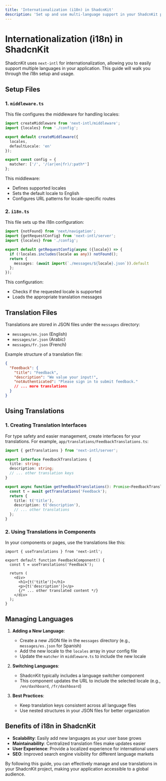 ```yaml
---
title: 'Internationalization (i18n) in ShadcnKit'
description: 'Set up and use multi-language support in your ShadcnKit project'
---
```


# Internationalization (i18n) in ShadcnKit

ShadcnKit uses `next-intl` for internationalization, allowing you to easily support multiple languages in your application. This guide will walk you through the i18n setup and usage.

## Setup Files

### 1. `middleware.ts`

This file configures the middleware for handling locales:

```typescript
import createMiddleware from 'next-intl/middleware';
import {locales} from './config';

export default createMiddleware({
  locales,
  defaultLocale: 'en'
});

export const config = {
  matcher: ['/', '/(ar|en|fr)/:path*']
};
```

This middleware:
- Defines supported locales
- Sets the default locale to English
- Configures URL patterns for locale-specific routes

### 2. `i18n.ts`

This file sets up the i18n configuration:

```typescript
import {notFound} from 'next/navigation';
import {getRequestConfig} from 'next-intl/server';
import {locales} from './config';

export default getRequestConfig(async ({locale}) => {
  if (!locales.includes(locale as any)) notFound();
  return {
    messages: (await import(`./messages/${locale}.json`)).default
  };
});
```

This configuration:
- Checks if the requested locale is supported
- Loads the appropriate translation messages

## Translation Files

Translations are stored in JSON files under the `messages` directory:

- `messages/en.json` (English)
- `messages/ar.json` (Arabic)
- `messages/fr.json` (French)

Example structure of a translation file:

```json
{
  "Feedback": {
    "title": "Feedback",
    "description": "We value your input!",
    "notAuthenticated": "Please sign in to submit feedback."
    // ... more translations
  }
}
```

## Using Translations

### 1. Creating Translation Interfaces

For type safety and easier management, create interfaces for your translations. For example, `app/translations/FeedbackTranslations.ts`:

```typescript
import { getTranslations } from 'next-intl/server';

export interface FeedbackTranslations {
  title: string;
  description: string;
  // ... other translation keys
}

export async function getFeedbackTranslations(): Promise<FeedbackTranslations> {
  const t = await getTranslations('Feedback');
  return {
    title: t('title'),
    description: t('description'),
    // ... other translations
  };
}
```

### 2. Using Translations in Components

In your components or pages, use the translations like this:

```tsx
import { useTranslations } from 'next-intl';

export default function FeedbackComponent() {
  const t = useTranslations('Feedback');

  return (
    <div>
      <h1>{t('title')}</h1>
      <p>{t('description')}</p>
      {/* ... other translated content */}
    </div>
  );
}
```

## Managing Languages

1. **Adding a New Language**:
   - Create a new JSON file in the `messages` directory (e.g., `messages/es.json` for Spanish)
   - Add the new locale to the `locales` array in your config file
   - Update the `matcher` in `middleware.ts` to include the new locale

2. **Switching Languages**:
   - ShadcnKit typically includes a language switcher component
   - This component updates the URL to include the selected locale (e.g., `/en/dashboard`, `/fr/dashboard`)

3. **Best Practices**:
   - Keep translation keys consistent across all language files
   - Use nested structures in your JSON files for better organization


## Benefits of i18n in ShadcnKit

- **Scalability**: Easily add new languages as your user base grows
- **Maintainability**: Centralized translation files make updates easier
- **User Experience**: Provide a localized experience for international users
- **SEO**: Improved search engine visibility for different language markets

By following this guide, you can effectively manage and use translations in your ShadcnKit project, making your application accessible to a global audience.